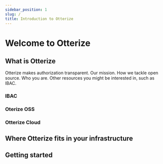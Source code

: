 ```yaml
---
sidebar_position: 1
slug: /
title: Introduction to Otterize
---
```


# Welcome to Otterize


## What is Otterize
Otterize makes authorization transparent.
Our mission. How we tackle open source. Who you are. Other resources you might be interested in, such as IBAC.

### IBAC
### Oterize OSS
### Otterize Cloud 
## Where Otterize fits in your infrastructure
## Getting started
